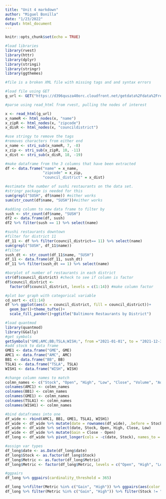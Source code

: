 ```yaml
---
title: "Unit 4 markdown"
author: "Miguel Bonilla"
date: "1/23/2022"
output: html_document
---
```


```r
knitr::opts_chunk$set(echo = TRUE)
```

```r
#load libraries
library(rvest)
library(httr)
library(dplyr)
library(stringi)
library(stringr)
library(ggthemes)
```


```r
#file is a broken XML file with missing tags and and syntax errors

#load file using GET
g_url <- GET("https://d396qusza40orc.cloudfront.net/getdata%2Fdata%2Frestaurants.xml")

#parse using read_html from rvest, pulling the nodes of interest

x <- read_html(g_url)
x_nameR <- html_nodes(x, "name")
x_zipR <- html_nodes(x, "zipcode")
x_disR <- html_nodes(x, "councildistrict")
```

```r
#use stringy to remove the tags
#removes characters from either end
x_name <- stri_sub(x_nameR, 7, -8)
x_zip <- stri_sub(x_zipR, 10, -11)
x_dist <- stri_sub(x_disR, 18, -19)

#make dataframe from the 3 columns that have been extracted
df <- data.frame("name" = x_name,
                 "zipcode" = x_zip,
                 "council_district" = x_dist)

```


```r
#estimate the number of sushi restaurants on the data set.
#stringr package is needed for this
sum(grepl("SUSH", df$name)) #either works
sum(str_count(df$name, "SUSH"))#either works

#adding column to new data frame to filter by
sush <- str_count(df$name, "SUSH")
df2 <- data.frame(df, sush)
df2 %>% filter(sush == 1) %>% select(name)
```


```r
#sushi restaurants downtown
#filter for district 11
df_11 <- df %>% filter(council_district== 11) %>% select(name)
sum(grepl("SUSH", df_11$name))
#filter
sush_dt <- str_count(df_11$name, "SUSH")
df_11 <- data.frame(df_11, sush_dt)
df_11 %>% filter(sush_dt == 1) %>% select(name)

```

```r
#barplot of number of restaurants in each district
str(df$council_district) #check to see if column is factor
df$council_district <- 
  factor(df$council_district, levels = c(1:14)) #make column factor

#plot bar graph with categorical variable
cd_sort <- c(1:14)
df %>% ggplot(aes(x = council_district, fill = council_district))+
  geom_bar()+theme_tufte()+
  scale_fill_pander()+ggtitle("Baltimore Restaurants by District")
```
```r
#load quantmod
library(quantmod)
library(GGally)
#get symbols
getSymbols("GME;AMC;BB;TSLA;WISH;", from ="2021-01-01", to = "2021-12-31")
#add stock to data frame
GME1 <- data.frame("GME", GME)
AMC1 <- data.frame("AMC", AMC)
BB1 <- data.frame("BB", BB)
TSLA1 <- data.frame("TSLA", TSLA)
WISH1 <- data.frame("WISH", WISH)

#change column names to match
colmn_names <- c("Stock", "Open", "High", "Low", "Close", "Volume", "Adjusted")
colnames(AMC1) <- colmn_names
colnames(BB1) <- colmn_names
colnames(GME1) <- colmn_names
colnames(TSLA1) <- colmn_names
colnames(WISH1) <- colmn_names

#bind dataframes into one
df_wide <- rbind(AMC1, BB1, GME1, TSLA1, WISH1)
df_wide <- df_wide %>% mutate(date = rownames(df_wide), .before = Stock)
df_wide <- df_wide %>% select(date, Stock, Open, High, Close, Low)
df_wide <- df_wide %>% mutate(Gain = Close - Open)
df_long <- df_wide %>% pivot_longer(cols = -c(date, Stock), names_to = "Metric", values_to = "Price")

#assign var types
df_long$date <- as.Date(df_long$date)
df_long$Stock <- as.factor(df_long$Stock)
df_long$Metric <- as.factor(df_long$Metric)
df_long$Metric <- factor(df_long$Metric, levels = c("Open", "High", "Low", "Close", "Gain"))

#ggpairs
df_long %>% ggpairs(cardinality_threshold = 365)

df_long %>%filter(Metric %in% c("Gain", "High")) %>% ggpairs(aes(color = Metric))
df_long %>% filter(Metric %in% c("Gain", "High")) %>% filter(Stock != "TSLA")%>% ggplot(aes(x = date, y = Price, group = Metric, color = Stock))+geom_line()

```


